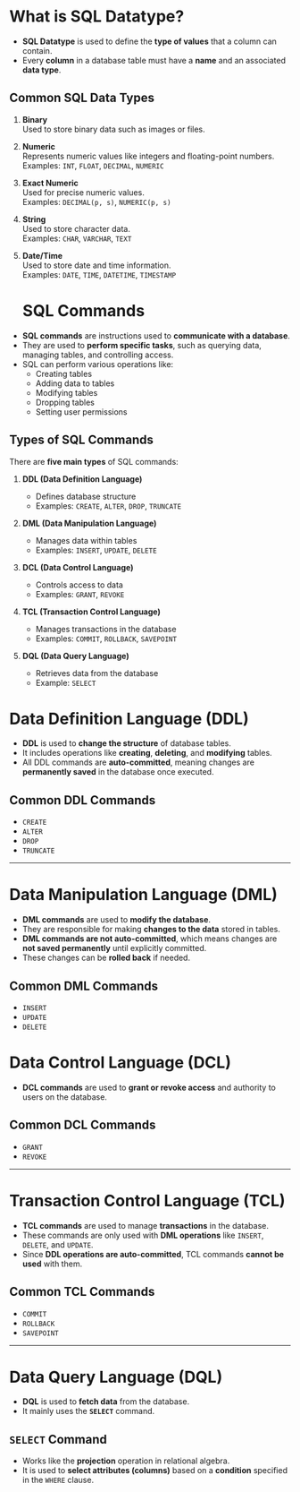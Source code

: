# What is SQL Datatype?

- **SQL Datatype** is used to define the **type of values** that a column can contain.
- Every **column** in a database table must have a **name** and an associated **data type**.

## Common SQL Data Types

1. **Binary**  
   Used to store binary data such as images or files.

2. **Numeric**  
   Represents numeric values like integers and floating-point numbers.  
   Examples: `INT`, `FLOAT`, `DECIMAL`, `NUMERIC`

3. **Exact Numeric**  
   Used for precise numeric values.  
   Examples: `DECIMAL(p, s)`, `NUMERIC(p, s)`

4. **String**  
   Used to store character data.  
   Examples: `CHAR`, `VARCHAR`, `TEXT`

5. **Date/Time**  
   Used to store date and time information.  
   Examples: `DATE`, `TIME`, `DATETIME`, `TIMESTAMP`

   # SQL Commands

- **SQL commands** are instructions used to **communicate with a database**.
- They are used to **perform specific tasks**, such as querying data, managing tables, and controlling access.
- SQL can perform various operations like:
  - Creating tables
  - Adding data to tables
  - Modifying tables
  - Dropping tables
  - Setting user permissions

## Types of SQL Commands

There are **five main types** of SQL commands:

1. **DDL (Data Definition Language)**  
   - Defines database structure  
   - Examples: `CREATE`, `ALTER`, `DROP`, `TRUNCATE`

2. **DML (Data Manipulation Language)**  
   - Manages data within tables  
   - Examples: `INSERT`, `UPDATE`, `DELETE`

3. **DCL (Data Control Language)**  
   - Controls access to data  
   - Examples: `GRANT`, `REVOKE`

4. **TCL (Transaction Control Language)**  
   - Manages transactions in the database  
   - Examples: `COMMIT`, `ROLLBACK`, `SAVEPOINT`

5. **DQL (Data Query Language)**  
   - Retrieves data from the database  
   - Example: `SELECT`

# Data Definition Language (DDL)

- **DDL** is used to **change the structure** of database tables.
- It includes operations like **creating**, **deleting**, and **modifying** tables.
- All DDL commands are **auto-committed**, meaning changes are **permanently saved** in the database once executed.

## Common DDL Commands

- `CREATE`
- `ALTER`
- `DROP`
- `TRUNCATE`

---

# Data Manipulation Language (DML)

- **DML commands** are used to **modify the database**.
- They are responsible for making **changes to the data** stored in tables.
- **DML commands are not auto-committed**, which means changes are **not saved permanently** until explicitly committed.
- These changes can be **rolled back** if needed.

## Common DML Commands

- `INSERT`
- `UPDATE`
- `DELETE`

# Data Control Language (DCL)

- **DCL commands** are used to **grant or revoke access** and authority to users on the database.

## Common DCL Commands

- `GRANT`
- `REVOKE`

---

# Transaction Control Language (TCL)

- **TCL commands** are used to manage **transactions** in the database.
- These commands are only used with **DML operations** like `INSERT`, `DELETE`, and `UPDATE`.
- Since **DDL operations are auto-committed**, TCL commands **cannot be used** with them.

## Common TCL Commands

- `COMMIT`
- `ROLLBACK`
- `SAVEPOINT`

---

# Data Query Language (DQL)

- **DQL** is used to **fetch data** from the database.
- It mainly uses the **`SELECT`** command.

## `SELECT` Command

- Works like the **projection** operation in relational algebra.
- It is used to **select attributes (columns)** based on a **condition** specified in the `WHERE` clause.


